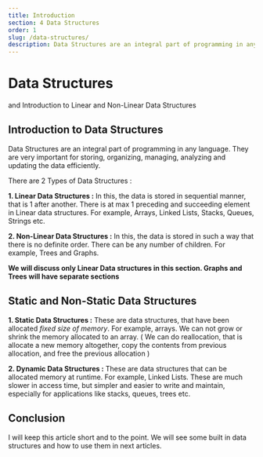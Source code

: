 ```yaml
---
title: Introduction
section: 4 Data Structures
order: 1
slug: /data-structures/
description: Data Structures are an integral part of programming in any language. They are very important for storing, organizing, managing and analyzing the data.
---
```


# Data Structures
and Introduction to Linear and Non-Linear Data Structures

## Introduction to Data Structures

Data Structures are an integral part of programming in any language. They are very important for storing, organizing, managing, analyzing and updating the data efficiently.

There are 2 Types of Data Structures :

**1. Linear Data Structures :** In this, the data is stored in sequential manner, that is 1 after another. There is at max 1 preceding and succeeding element in Linear data structures.
For example, Arrays, Linked Lists, Stacks, Queues, Strings etc.

**2. Non-Linear Data Structures :** In this, the data is stored in such a way that there is no definite order. There can be any number of children.
For example, Trees and Graphs.

**We will discuss only Linear Data structures in this section. Graphs and Trees will have separate sections**

## Static and Non-Static Data Structures

**1. Static Data Structures :** These are data structures, that have been allocated *fixed size of memory*. For example, arrays. We can not grow or shrink the memory allocated to an array.
( We can do reallocation, that is allocate a new memory altogether, copy the contents from previous allocation, and free the previous allocation )

**2. Dynamic Data Structures :** These are data structures that can be allocated memory at runtime. For example, Linked Lists. These are much slower in access time, but simpler and easier to write and maintain,
especially for applications like stacks, queues, trees etc.

## Conclusion

I will keep this article short and to the point. We will see some built in data structures and how to use them in next articles.


